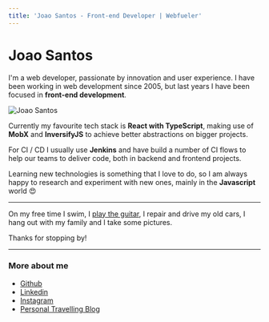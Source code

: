 ```yaml
---
title: 'Joao Santos - Front-end Developer | Webfueler'
---
```

# Joao Santos

I'm a web developer, passionate by innovation and user experience. I have been working in web development since 2005, but last years I have been focused in **front-end development**.

![Joao Santos](../assets/joao-santos.jpg)

Currently my favourite tech stack is **React with TypeScript**, making use of **MobX** and **InversifyJS** to achieve better abstractions on bigger projects.

For CI / CD I usually use **Jenkins** and have build a number of CI flows to help our teams to deliver code, both in backend and frontend projects.

Learning new technologies is something that I love to do, so I am always happy to research and experiment with new ones, mainly in the **Javascript** world 😍

---

On my free time I swim, I [play the guitar](https://www.youtube.com/watch?v=CpinZPqXYhc&list=PLsiS4dN8ap2_2N27tJkPMfv4-0uDTvcco&index=1), I repair and drive my old cars, I hang out with my family and I take some pictures.

Thanks for stopping by!

---

### More about me

* [Github](https://github.com/webfueler)
* [Linkedin](https://www.linkedin.com/in/webfueler/)
* [Instagram](https://www.instagram.com/joao.mg.santos/)
* [Personal Travelling Blog](https://joaoejoana.com/)
